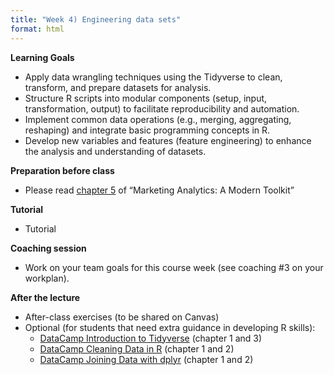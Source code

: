 ```yaml
---
title: "Week 4) Engineering data sets"
format: html
---
```


<!--__Obtain business and data understanding, and explore data in R__-->

__Learning Goals__

- Apply data wrangling techniques using the Tidyverse to clean, transform, and prepare datasets for analysis.
- Structure R scripts into modular components (setup, input, transformation, output) to facilitate reproducibility and automation.
- Implement common data operations (e.g., merging, aggregating, reshaping) and integrate basic programming concepts in R.
- Develop new variables and features (feature engineering) to enhance the analysis and understanding of datasets.

__Preparation before class__

- Please read [chapter 5](https://dprep-book.hannesdatta.com/) of "Marketing Analytics: A Modern Toolkit"


__Tutorial__

- Tutorial <!-- (view [slides](tutorial/tutorial.html), view [complete tutorial](tutorial/data-preparation.html))
-->

__Coaching session__

- Work on your team goals for this course week (see coaching #3 on your workplan).


__After the lecture__

- After-class exercises (to be shared on Canvas) <!-- ([View](tutorial/data-preparation.html), [Download; right click - download file as](tutorial/data-preparation.Rmd))-->
<!--- [Reading: Data preparation process and challenges](https://www.topbots.com/data-preparation-for-machine-learning/)
-->
- Optional (for students that need extra guidance in developing R skills):
    - [DataCamp Introduction to Tidyverse](https://datacamp.com/courses/introduction-to-the-tidyverse/data-wrangling-1?ex=1) (chapter 1 and 3)
    - [DataCamp Cleaning Data in R](https://datacamp.com/courses/cleaning-data-in-r) (chapter 1 and 2)
    - [DataCamp Joining Data with dplyr](https://datacamp.com/courses/joining-data-with-dplyr/joining-tables-1) (chapter 1 and 2)

<!--
{{% hint info %}}
__Having a hard time with Datacamp, or seeking to practice more?__

Then check [this material on manipulating data using `dplyr` and `tidyr`](https://cengel.github.io/R-data-wrangling/)!
{{% /hint %}}
-->